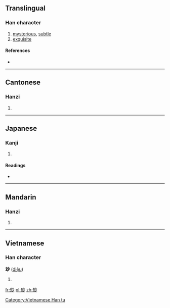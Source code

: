 {{also|妙}}
==Translingual==

===Han character===
{{Han char|rn=95|rad=玄|as=04|sn=9|four=0972<sub>0</sub>|canj=卜戈火竹 (YIFH)|ids=⿰[[玄]][[少]]}}

# [[mysterious]], [[subtle]]
# [[exquisite]]

====References====
* {{Han ref|kx=0725.020|dkj=20815|dj=1135.010|hdz=10287.040|uh=7385|ud=29573|bh=CFC6|bd=53190}}

----

==Cantonese==

===Hanzi===
{{yue-hanzi|jyut=|y=miu6}}

# {{defn|lang=yue|sort=玄04}}

----

==Japanese==

===Kanji===
{{ja-kanji|grade=|rs=玄04}}

# {{defn|lang=ja|sort=玄04}}

====Readings====
* {{ja-readings|on=[[みょう]] (myō)|kun=[[たえ]] (tae)}}

----

==Mandarin==

===Hanzi===
{{cmn-hanzi|pin=[[cī]] ([[ci1]]), [[miào]] ([[miao4]]), [[xuán]] ([[xuan2]])|wg=tz'u<sup>1</sup>, miao<sup>4</sup>, hsüan<sup>2</sup>}}

# {{defn|lang=cmn|sort=玄04}}

----

==Vietnamese==

===Han character===
'''玅''' ([[diệu]])

# {{defn|lang=vi}}

[[Category:Vietnamese Han tu]]

[[fr:玅]]
[[pl:玅]]
[[zh:玅]]